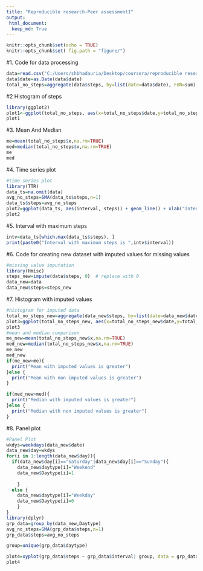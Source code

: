 ```yaml
---
title: "Reproducible research-Peer assessment1"
output: 
 html_document:
  keep_md: True
---
```


```r
knitr::opts_chunk$set(echo = TRUE)
knitr::opts_chunk$set( fig.path = "figure/")
```
#1. Code for data processing
```r
data=read.csv("C:/Users/shbhadauria/Desktop/coursera/reproducible research/activity.csv")
data$date=as.Date(data$date)
total_no_steps=aggregate(data$steps, by=list(date=data$date), FUN=sum)
```
#2 Histogram of steps
```r
library(ggplot2)
plot1<-ggplot(total_no_steps, aes(x=total_no_steps$date,y=total_no_steps$x))+geom_histogram(stat="Identity")+xlab("Day")+ylab("Total no of steps in a day")
plot1
```

#3. Mean And Median
```r
me=mean(total_no_steps$x,na.rm=TRUE)
med=median(total_no_steps$x,na.rm=TRUE)
me
med
```

#4. Time series plot
```r
#time series plot
library(TTR)
data_ts=na.omit(data)
avg_no_steps=SMA(data_ts$steps,n=1)
data_ts$steps=avg_no_steps
plot2=ggplot(data_ts, aes(interval, steps)) + geom_line() + xlab("Interval") + ylab("Average daily steps")
plot2
```

#5. Interval with maximum steps
```r
intv=data_ts[which.max(data_ts$steps), ]
print(paste0("Interval with maximum steps is ",intv$interval))
```

#6. Code for creating new dataset with imputed values for missing values
```r
#missing value imputation
library(Hmisc)
steps_new=impute(data$steps, 0)  # replace with 0
data_new=data
data_new$steps=steps_new
```

#7. Histogram with imputed values
```r
#histogram for imputed data
total_no_steps_new=aggregate(data_new$steps, by=list(date=data_new$date), FUN=sum)
plot3=ggplot(total_no_steps_new, aes(x=total_no_steps_new$date,y=total_no_steps_new$x))+geom_histogram(stat="Identity")+xlab("Day")+ylab("Total no of steps in a day")
plot3
#mean and median comparison
me_new=mean(total_no_steps_new$x,na.rm=TRUE)
med_new=median(total_no_steps_new$x,na.rm=TRUE)
me_new
med_new
if(me_new>me){
  print("Mean with imputed values is greater")
}else {
  print("Mean with non imputed values is greater")
}

if(med_new>med){
  print("Median with imputed values is greater")
}else {
  print("Median with non imputed values is greater")
}

```

#8. Panel plot
```r
#Panel Plot
wkdys=weekdays(data_new$date)
data_new$day=wkdys
for(i in 1:length(data_new$day)){
  if(data_new$day[i]=="Saturday"|data_new$day[i]=="Sunday"){
    data_new$daytype[i]="Weekend"
    data_new$Daytype[i]=1
    
    }
  else {
    data_new$daytype[i]="Weekday"
    data_new$Daytype[i]=0
    }
}
library(dplyr)
grp_data=group_by(data_new,Daytype)
avg_no_steps=SMA(grp_data$steps,n=1)
grp_data$steps=avg_no_steps

group=unique(grp_data$daytype)

plot4=xyplot(grp_data$steps ~ grp_data$interval| group, data = grp_data,type="l",xlab="5 minute interval",ylab = "Steps on daily basis")
plot4
```


